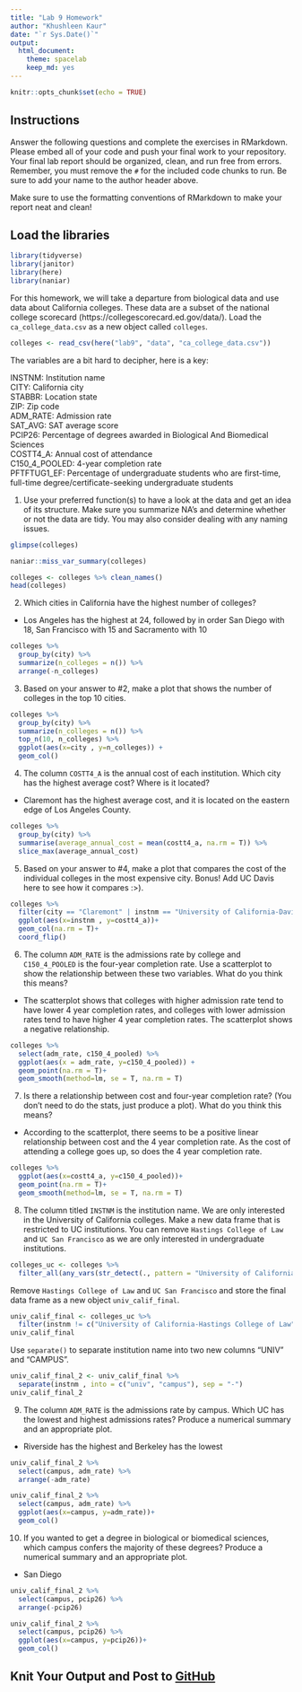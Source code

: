 ```yaml
---
title: "Lab 9 Homework"
author: "Khushleen Kaur"
date: "`r Sys.Date()`"
output:
  html_document: 
    theme: spacelab
    keep_md: yes
---
```


```r
knitr::opts_chunk$set(echo = TRUE)
```

## Instructions
Answer the following questions and complete the exercises in RMarkdown. Please embed all of your code and push your final work to your repository. Your final lab report should be organized, clean, and run free from errors. Remember, you must remove the `#` for the included code chunks to run. Be sure to add your name to the author header above.  

Make sure to use the formatting conventions of RMarkdown to make your report neat and clean!  

## Load the libraries
```r
library(tidyverse)
library(janitor)
library(here)
library(naniar)
``` 

For this homework, we will take a departure from biological data and use data about California colleges. These data are a subset of the national college scorecard (https://collegescorecard.ed.gov/data/). Load the `ca_college_data.csv` as a new object called `colleges`.
```r
colleges <- read_csv(here("lab9", "data", "ca_college_data.csv"))
```

The variables are a bit hard to decipher, here is a key:  

INSTNM: Institution name  
CITY: California city  
STABBR: Location state  
ZIP: Zip code  
ADM_RATE: Admission rate  
SAT_AVG: SAT average score  
PCIP26: Percentage of degrees awarded in Biological And Biomedical Sciences  
COSTT4_A: Annual cost of attendance  
C150_4_POOLED: 4-year completion rate  
PFTFTUG1_EF: Percentage of undergraduate students who are first-time, full-time degree/certificate-seeking undergraduate students  

1. Use your preferred function(s) to have a look at the data and get an idea of its structure. Make sure you summarize NA's and determine whether or not the data are tidy. You may also consider dealing with any naming issues.
```r
glimpse(colleges)
```

```r
naniar::miss_var_summary(colleges)
```

```r
colleges <- colleges %>% clean_names()
head(colleges)
```

2. Which cities in California have the highest number of colleges?

- Los Angeles has the highest at 24, followed by in order San Diego with 18, San Francisco with 15 and Sacramento with 10
```r
colleges %>% 
  group_by(city) %>% 
  summarize(n_colleges = n()) %>% 
  arrange(-n_colleges)
```

3. Based on your answer to #2, make a plot that shows the number of colleges in the top 10 cities.
```r
colleges %>% 
  group_by(city) %>% 
  summarize(n_colleges = n()) %>% 
  top_n(10, n_colleges) %>% 
  ggplot(aes(x=city , y=n_colleges)) +
  geom_col()
```

4. The column `COSTT4_A` is the annual cost of each institution. Which city has the highest average cost? Where is it located?

- Claremont has the highest average cost, and it is located on the eastern edge of Los Angeles County.
```r
colleges %>% 
  group_by(city) %>% 
  summarise(average_annual_cost = mean(costt4_a, na.rm = T)) %>% 
  slice_max(average_annual_cost)
```

5. Based on your answer to #4, make a plot that compares the cost of the individual colleges in the most expensive city. Bonus! Add UC Davis here to see how it compares :>).
```r
colleges %>% 
  filter(city == "Claremont" | instnm == "University of California-Davis") %>% 
  ggplot(aes(x=instnm , y=costt4_a))+ 
  geom_col(na.rm = T)+
  coord_flip()
```

6. The column `ADM_RATE` is the admissions rate by college and `C150_4_POOLED` is the four-year completion rate. Use a scatterplot to show the relationship between these two variables. What do you think this means?

- The scatterplot shows that colleges with higher admission rate tend to have lower 4 year completion rates, and colleges with lower admission rates tend to have higher 4 year completion rates. The scatterplot shows a negative relationship.
```r
colleges %>% 
  select(adm_rate, c150_4_pooled) %>% 
  ggplot(aes(x = adm_rate, y=c150_4_pooled)) +
  geom_point(na.rm = T)+
  geom_smooth(method=lm, se = T, na.rm = T)
```

7. Is there a relationship between cost and four-year completion rate? (You don't need to do the stats, just produce a plot). What do you think this means?

- According to the scatterplot, there seems to be a positive linear relationship between cost and the 4 year completion rate. As the cost of attending a college goes up, so does the 4 year completion rate.
```r
colleges %>% 
  ggplot(aes(x=costt4_a, y=c150_4_pooled))+
  geom_point(na.rm = T)+
  geom_smooth(method=lm, se = T, na.rm = T)
```

8. The column titled `INSTNM` is the institution name. We are only interested in the University of California colleges. Make a new data frame that is restricted to UC institutions. You can remove `Hastings College of Law` and `UC San Francisco` as we are only interested in undergraduate institutions.
```r
colleges_uc <- colleges %>% 
  filter_all(any_vars(str_detect(., pattern = "University of California")))
```

Remove `Hastings College of Law` and `UC San Francisco` and store the final data frame as a new object `univ_calif_final`.
```r
univ_calif_final <- colleges_uc %>% 
  filter(instnm != c("University of California-Hastings College of Law", "University of California-San Francisco"))
univ_calif_final
```

Use `separate()` to separate institution name into two new columns "UNIV" and "CAMPUS".
```r
univ_calif_final_2 <- univ_calif_final %>% 
  separate(instnm , into = c("univ", "campus"), sep = "-")
univ_calif_final_2
```

9. The column `ADM_RATE` is the admissions rate by campus. Which UC has the lowest and highest admissions rates? Produce a numerical summary and an appropriate plot.

- Riverside has the highest and Berkeley has the lowest
```r
univ_calif_final_2 %>% 
  select(campus, adm_rate) %>% 
  arrange(-adm_rate)
```

```r
univ_calif_final_2 %>% 
  select(campus, adm_rate) %>% 
  ggplot(aes(x=campus, y=adm_rate))+ 
  geom_col() 
```

10. If you wanted to get a degree in biological or biomedical sciences, which campus confers the majority of these degrees? Produce a numerical summary and an appropriate plot.

- San Diego
```r
univ_calif_final_2 %>% 
  select(campus, pcip26) %>% 
  arrange(-pcip26)
```

```r
univ_calif_final_2 %>% 
  select(campus, pcip26) %>% 
  ggplot(aes(x=campus, y=pcip26))+
  geom_col()
```

## Knit Your Output and Post to [GitHub](https://github.com/FRS417-DataScienceBiologists)